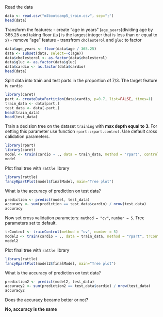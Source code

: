 Read the data
```r
data <- read.csv("mlbootcamp5_train.csv", sep=";")
head(data)
```

Transform the features: 
- create "age in years" (`age_years`)dividing age by 365.25 and taking floor ($\lfloor{x}\rfloor$ is the largest integer that is less than or equal to $x$)
- remove "age" feature
- transfrom `cholesterol` and `gluc` to factor

```r
data$age_years <- floor(data$age / 365.25)
data <- subset(data, select=-c(age))
data$cholesterol <- as.factor(data$cholesterol)
data$gluc <- as.factor(data$gluc)
data$cardio <- as.factor(data$cardio)
head(data)
```

Split data into train and test parts in the proportion of 7/3.
The target feature is `cardio`

```r
library(caret)
part <- createDataPartition(data$cardio, p=0.7, list=FALSE, times=1)
train_data <- data[part,]
test_data <- data[-part,]
head(train_data)
head(test_data)
```

Train a decision tree on the dataset `training` with **max depth equal to 3**. For setting this parameter use function `rpart::rpart.control`. Use default cross calidation parameters.

```r
library(rpart)
library(caret)
model <- train(cardio ~ ., data = train_data, method = "rpart", control = rpart.control(maxdepth = 3))
model
```

Plot final tree with `rattle` library

```r
library(rattle)
fancyRpartPlot(model$finalModel, main="Tree plot")
```

What is the accuracy of prediction on test data?

```r
prediction <- predict(model, test_data)
accuracy <- sum(prediction == test_data$cardio) / nrow(test_data)
accuracy
```
Now set cross validation parameters: `method = "cv"`, `number = 5`. Tree parameters set to default.

```r
trControl <- trainControl(method = "cv", number = 5)
model2 <- train(cardio ~ ., data = train_data, method = "rpart", trControl = trControl)
model2
```

Plot final tree with `rattle` library

```r
library(rattle)
fancyRpartPlot(model2$finalModel, main="Tree plot")
```

What is the accuracy of prediction on test data?

```r
prediction2 <- predict(model2, test_data)
accuracy2 <- sum(prediction2 == test_data$cardio) / nrow(test_data)
accuracy2
```
Does the accuracy became better or not?

**No, accuracy is the same**